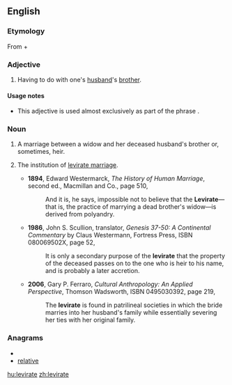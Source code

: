 ==English==

===Etymology===
From {{etyl|la|en}} {{term|levir|lēvir|lang=la|husband's brother, brother-in-law}} + {{term|-ate||lang=en}}

===Adjective===
{{en-adj|-}}

#Having to do with one's [[husband]]'s [[brother]].

====Usage notes====
*This adjective is used almost exclusively as part of the phrase {{term|levirate marriage}}.

===Noun===
{{en-noun}}
# {{countable}} A marriage between a widow and her deceased husband's brother or, sometimes, heir.
# {{context|anthropology}} The institution of [[levirate marriage]].
#*'''1894''', Edward Westermarck, ''The History of Human Marriage'', second ed., Macmillan and Co., page 510,
#*:And it is, he says, impossible not to believe that the '''Levirate'''—that is, the practice of marrying a dead brother's widow—is derived from polyandry.
#*'''1986''', John S. Scullion, translator, ''Genesis 37-50: A Continental Commentary'' by Claus Westermann, Fortress Press, ISBN 080069502X, page 52,
#*:It is only a secondary purpose of the '''levirate''' that the property of the deceased passes on to the one who is heir to his name, and is probably a later accretion.
#*'''2006''', Gary P. Ferraro, ''Cultural Anthropology: An Applied Perspective'', Thomson Wadsworth, ISBN 0495030392, page 219,
#*:The '''levirate''' is found in patrilineal societies in which the bride marries into her husband's family while essentially severing her ties with her original family.

===Anagrams===
* {{alphagram|aeeilrtv}}
* [[relative#English|relative]]

[[hu:levirate]]
[[zh:levirate]]